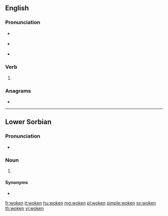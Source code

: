 ==English==

===Pronunciation===
* {{a|GenAm}} {{IPA|/ˈwoʊkən/|lang=en}}
* {{a|RP}} {{IPA|/ˈwəʊkən/|lang=en}}
* {{rhymes|əʊkən|lang=en}}

===Verb===
{{head|en|past participle}}

# {{past participle of|wake|lang=en}}

===Anagrams===
* {{l|en|knowe}}

----
==Lower Sorbian==

===Pronunciation===
* {{IPA|[ˈɔkʲɛn]|lang=dsb}}

===Noun===
{{head|dsb|noun form}}

# {{inflection of|wokno||gen|p|lang=dsb}}

====Synonyms====
* {{l|dsb|woknow}}

[[fr:woken]]
[[it:woken]]
[[hu:woken]]
[[mg:woken]]
[[pl:woken]]
[[simple:woken]]
[[sv:woken]]
[[th:woken]]
[[vi:woken]]